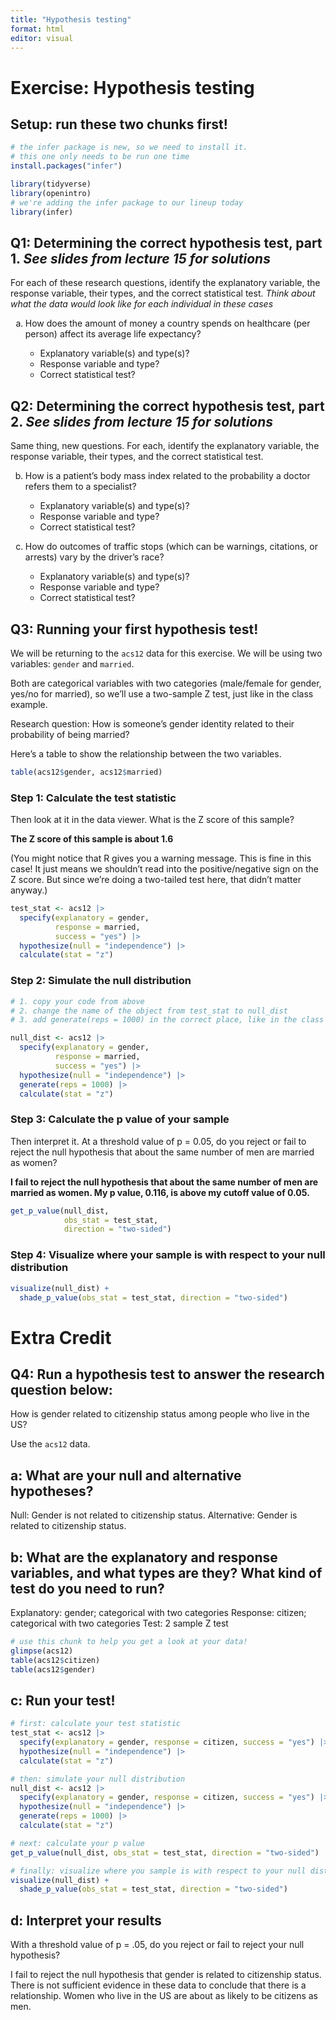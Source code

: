```yaml
---
title: "Hypothesis testing"
format: html
editor: visual
---
```


# Exercise: Hypothesis testing

## Setup: run these two chunks first!

```r
# the infer package is new, so we need to install it.
# this one only needs to be run one time
install.packages("infer")
```

```r
library(tidyverse)
library(openintro)
# we're adding the infer package to our lineup today
library(infer)
```

## Q1: Determining the correct hypothesis test, part 1. *See slides from lecture 15 for solutions*

For each of these research questions, identify the explanatory variable, the response variable, their types, and the correct statistical test. *Think about what the data would look like for each individual in these cases*

a. How does the amount of money a country spends on healthcare (per person) affect its average life expectancy?

    -   Explanatory variable(s) and type(s)?
    -   Response variable and type?
    -   Correct statistical test?

## Q2: Determining the correct hypothesis test, part 2. *See slides from lecture 15 for solutions*

Same thing, new questions. For each, identify the explanatory variable, the response variable, their types, and the correct statistical test.

b. How is a patient's body mass index related to the probability a doctor refers them to a specialist?

    -   Explanatory variable(s) and type(s)?
    -   Response variable and type?
    -   Correct statistical test?

c. How do outcomes of traffic stops (which can be warnings, citations, or arrests) vary by the driver's race?

    -   Explanatory variable(s) and type(s)?
    -   Response variable and type?
    -   Correct statistical test?

## Q3: Running your first hypothesis test!

We will be returning to the `acs12` data for this exercise. We will be using two variables: `gender` and `married`.

Both are categorical variables with two categories (male/female for gender, yes/no for married), so we'll use a two-sample Z test, just like in the class example.

Research question: How is someone's gender identity related to their probability of being married?

Here's a table to show the relationship between the two variables.

```r
table(acs12$gender, acs12$married)
```

### Step 1: Calculate the test statistic

Then look at it in the data viewer. What is the Z score of this sample?

**The Z score of this sample is about 1.6**

(You might notice that R gives you a warning message. This is fine in this case! It just means we shouldn't read into the positive/negative sign on the Z score. But since we're doing a two-tailed test here, that didn't matter anyway.)

```r
test_stat <- acs12 |> 
  specify(explanatory = gender,
          response = married,
          success = "yes") |> 
  hypothesize(null = "independence") |> 
  calculate(stat = "z")
```

### Step 2: Simulate the null distribution

```r
# 1. copy your code from above
# 2. change the name of the object from test_stat to null_dist
# 3. add generate(reps = 1000) in the correct place, like in the class example

null_dist <- acs12 |> 
  specify(explanatory = gender,
          response = married,
          success = "yes") |> 
  hypothesize(null = "independence") |> 
  generate(reps = 1000) |> 
  calculate(stat = "z")
```

### Step 3: Calculate the p value of your sample

Then interpret it. At a threshold value of p = 0.05, do you reject or fail to reject the null hypothesis that about the same number of men are married as women?

**I fail to reject the null hypothesis that about the same number of men are married as women. My p value, 0.116, is above my cutoff value of 0.05.**

```r
get_p_value(null_dist,
            obs_stat = test_stat,
            direction = "two-sided")
```

### Step 4: Visualize where your sample is with respect to your null distribution

```r
visualize(null_dist) +
  shade_p_value(obs_stat = test_stat, direction = "two-sided")
```

# Extra Credit

## Q4: Run a hypothesis test to answer the research question below: 

How is gender related to citizenship status among people who live in the US? 

Use the `acs12` data. 

## a: What are your null and alternative hypotheses? 

Null: Gender is not related to citizenship status.
Alternative: Gender is related to citizenship status.

## b: What are the explanatory and response variables, and what types are they? What kind of test do you need to run?

Explanatory: gender; categorical with two categories
Response: citizen; categorical with two categories
Test: 2 sample Z test

```r
# use this chunk to help you get a look at your data!
glimpse(acs12)
table(acs12$citizen)
table(acs12$gender)
```

## c: Run your test!

```r
# first: calculate your test statistic
test_stat <- acs12 |> 
  specify(explanatory = gender, response = citizen, success = "yes") |> 
  hypothesize(null = "independence") |> 
  calculate(stat = "z")

# then: simulate your null distribution
null_dist <- acs12 |> 
  specify(explanatory = gender, response = citizen, success = "yes") |> 
  hypothesize(null = "independence") |> 
  generate(reps = 1000) |> 
  calculate(stat = "z")

# next: calculate your p value 
get_p_value(null_dist, obs_stat = test_stat, direction = "two-sided")

# finally: visualize where you sample is with respect to your null distribution
visualize(null_dist) +
  shade_p_value(obs_stat = test_stat, direction = "two-sided")
```

## d: Interpret your results

With a threshold value of p = .05, do you reject or fail to reject your null hypothesis? 

I fail to reject the null hypothesis that gender is related to citizenship status. There is not sufficient evidence in these data to conclude that there is a relationship. Women who live in the US are about as likely to be citizens as men. 